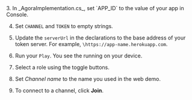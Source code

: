 <PlatformWrapper platform="windows">
3. In _AgoraImplementation.cs_, set `APP_ID` to the value of your app in <Vg k="COMPANY" /> Console.

4. Set `CHANNEL` and `TOKEN` to empty strings.

5. Update the `serverUrl` in the declarations to the base address of your token server. For example, `\https://app-name.herokuapp.com`.

6. Run your <Vpl k="CLIENT" /> `Play`. You see the <Vpl k="CLIENT" /> running on your device.

7. Select a role using the toggle buttons.

8. Set *Channel name* to the name you used in the <Link to="{{Global.DEMO_BASIC_VIDEO_CALL_URL}}"><Vg k="COMPANY" /> web demo</Link>.

9. To connect to a channel, click **Join**.


</PlatformWrapper>